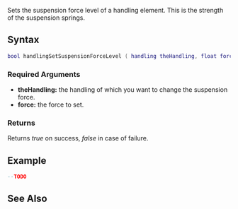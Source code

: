 
{{Server function}}
Sets the suspension force level of a handling element. This is the strength of the suspension springs.

==Syntax==
<syntaxhighlight lang="lua">
bool handlingSetSuspensionForceLevel ( handling theHandling, float force )
</syntaxhighlight>

===Required Arguments===
*'''theHandling:''' the handling of which you want to change the suspension force.
*'''force:''' the force to set.

===Returns===
Returns ''true'' on success, ''false'' in case of failure.

==Example==
<syntaxhighlight lang="lua">
--TODO
</syntaxhighlight>

==See Also==
{{Handling_functions}}